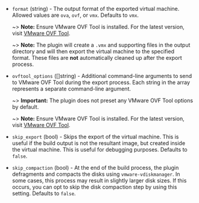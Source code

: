 <!-- Code generated from the comments of the ExportConfig struct in builder/vmware/common/export_config.go; DO NOT EDIT MANUALLY -->

- `format` (string) - The output format of the exported virtual machine. Allowed values are
  `ova`, `ovf`, or `vmx`. Defaults to `vmx`.
  
  ~> **Note:** Ensure VMware OVF Tool is installed. For the latest version,
  visit [VMware OVF Tool](https://developer.broadcom.com/tools/open-virtualization-format-ovf-tool/latest).
  
  ~> **Note:** The plugin will create a `.vmx` and supporting files in the
  output directory and will then export the virtual machine to the specified
  format. These files are **not** automatically cleaned up after the export process.

- `ovftool_options` ([]string) - Additional command-line arguments to send to VMware OVF Tool during the
  export process. Each string in the array represents a separate
  command-line argument.
  
  ~> **Important:** The plugin does not preset any VMware OVF Tool options
  by default.
  
  ~> **Note:** Ensure VMware OVF Tool is installed. For the latest version,
  visit [VMware OVF Tool](https://developer.broadcom.com/tools/open-virtualization-format-ovf-tool/latest).

- `skip_export` (bool) - Skips the export of the virtual machine. This is useful if the build
  output is not the resultant image, but created inside the virtual
  machine. This is useful for debugging purposes. Defaults to `false`.

- `skip_compaction` (bool) - At the end of the build process, the plugin defragments and compacts the
  disks using `vmware-vdiskmanager`. In some cases, this process may result
  in slightly larger disk sizes. If this occurs, you can opt to skip the
  disk compaction step by using this setting. Defaults to `false`.

<!-- End of code generated from the comments of the ExportConfig struct in builder/vmware/common/export_config.go; -->
